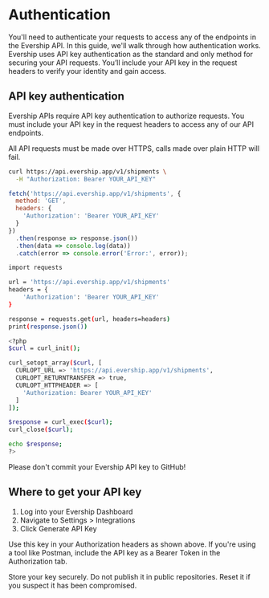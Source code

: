 # Authentication

You'll need to authenticate your requests to access any of the endpoints in the Evership API. In this guide, we'll walk through how authentication works. Evership uses API key authentication as the standard and only method for securing your API requests. You’ll include your API key in the request headers to verify your identity and gain access.

## API key authentication

Evership APIs require API key authentication to authorize requests. You must include your API key in the request headers to access any of our API endpoints.

All API requests must be made over HTTPS, calls made over plain HTTP will fail. 


<CodeGroup title="Example request with API key auth" tag="GET" label="/v1/shipments">

```bash {{ title: 'cURL' }}
curl https://api.evership.app/v1/shipments \
  -H "Authorization: Bearer YOUR_API_KEY"
```

```js
fetch('https://api.evership.app/v1/shipments', {
  method: 'GET',
  headers: {
    'Authorization': 'Bearer YOUR_API_KEY'
  }
})
  .then(response => response.json())
  .then(data => console.log(data))
  .catch(error => console.error('Error:', error));
```

```bash {{ title: 'Python' }}
import requests

url = 'https://api.evership.app/v1/shipments'
headers = {
    'Authorization': 'Bearer YOUR_API_KEY'
}

response = requests.get(url, headers=headers)
print(response.json())
```

```bash {{ title: 'PHP' }}
<?php
$curl = curl_init();

curl_setopt_array($curl, [
  CURLOPT_URL => 'https://api.evership.app/v1/shipments',
  CURLOPT_RETURNTRANSFER => true,
  CURLOPT_HTTPHEADER => [
    'Authorization: Bearer YOUR_API_KEY'
  ]
]);

$response = curl_exec($curl);
curl_close($curl);

echo $response;
?>
```

</CodeGroup>

Please don't commit your Evership API key to GitHub!

## Where to get your API key  
1. Log into your Evership Dashboard  
2. Navigate to Settings > Integrations  
3. Click Generate API Key

Use this key in your Authorization headers as shown above.
If you're using a tool like Postman, include the API key as a Bearer Token in the Authorization tab.

<Note>
Store your key securely. Do not publish it in public repositories. Reset it if you suspect it has been compromised.
</Note>
